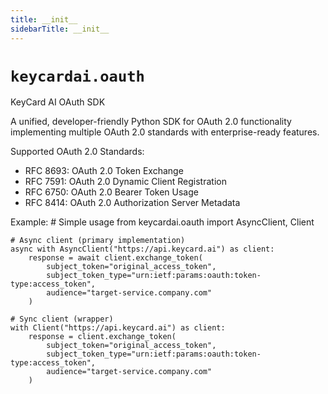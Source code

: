 ```yaml
---
title: __init__
sidebarTitle: __init__
---
```


# `keycardai.oauth`


KeyCard AI OAuth SDK

A unified, developer-friendly Python SDK for OAuth 2.0 functionality implementing
multiple OAuth 2.0 standards with enterprise-ready features.

Supported OAuth 2.0 Standards:
- RFC 8693: OAuth 2.0 Token Exchange
- RFC 7591: OAuth 2.0 Dynamic Client Registration
- RFC 6750: OAuth 2.0 Bearer Token Usage
- RFC 8414: OAuth 2.0 Authorization Server Metadata

Example:
    # Simple usage
    from keycardai.oauth import AsyncClient, Client

    # Async client (primary implementation)
    async with AsyncClient("https://api.keycard.ai") as client:
        response = await client.exchange_token(
            subject_token="original_access_token",
            subject_token_type="urn:ietf:params:oauth:token-type:access_token",
            audience="target-service.company.com"
        )

    # Sync client (wrapper)
    with Client("https://api.keycard.ai") as client:
        response = client.exchange_token(
            subject_token="original_access_token",
            subject_token_type="urn:ietf:params:oauth:token-type:access_token",
            audience="target-service.company.com"
        )

